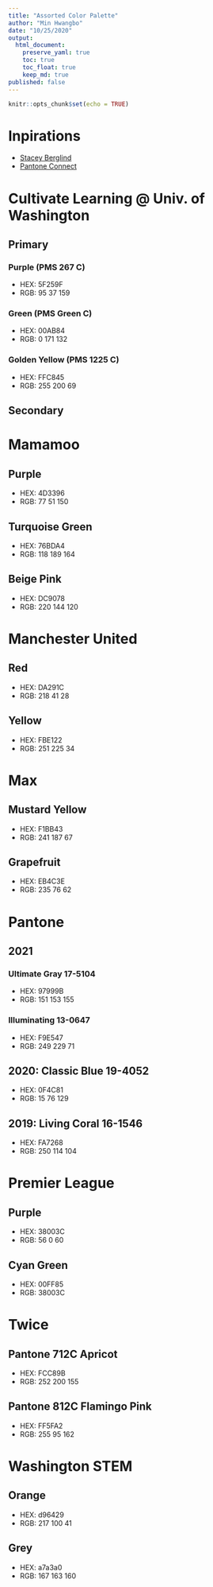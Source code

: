 ```yaml
---
title: "Assorted Color Palette"
author: "Min Hwangbo"
date: "10/25/2020"
output:
  html_document:
    preserve_yaml: true
    toc: true
    toc_float: true
    keep_md: true
published: false
---
```


```r
knitr::opts_chunk$set(echo = TRUE)
```

# Inpirations
* [Stacey Berglind](https://www.linkedin.com/in/staceyberglind/)
* [Pantone Connect](https://connect.pantone.com/)

# Cultivate Learning @ Univ. of Washington
## Primary
### Purple (PMS 267 C)
* HEX: 5F259F
* RGB: 95 37 159

### Green (PMS Green C)
* HEX: 00AB84
* RGB: 0 171 132

### Golden Yellow (PMS 1225 C)
* HEX: FFC845
* RGB: 255 200 69

## Secondary

# Mamamoo
## Purple
* HEX: 4D3396
* RGB: 77 51 150

## Turquoise Green
* HEX: 76BDA4
* RGB: 118 189 164

## Beige Pink
* HEX: DC9078
* RGB: 220 144 120

# Manchester United
## Red
* HEX: DA291C
* RGB: 218 41 28

## Yellow
* HEX: FBE122
* RGB: 251 225 34

# Max
## Mustard Yellow
* HEX: F1BB43
* RGB: 241 187 67

## Grapefruit
* HEX: EB4C3E
* RGB: 235 76 62
  
# Pantone
## 2021

### Ultimate Gray 17-5104
* HEX: 97999B
* RGB: 151 153 155

### Illuminating 13-0647
* HEX: F9E547
* RGB: 249 229 71

## 2020: Classic Blue 19-4052
* HEX: 0F4C81
* RGB: 15 76 129

## 2019: Living Coral 16-1546
* HEX: FA7268
* RGB: 250 114 104

# Premier League
## Purple
* HEX: 38003C
* RGB: 56 0 60

## Cyan Green
* HEX: 00FF85
* RGB: 38003C

# Twice
## Pantone 712C Apricot
* HEX: FCC89B
* RGB: 252 200 155

## Pantone 812C Flamingo Pink
* HEX: FF5FA2
* RGB: 255 95 162

# Washington STEM
## Orange
* HEX: d96429
* RGB: 217 100 41

## Grey
* HEX: a7a3a0
* RGB: 167 163 160